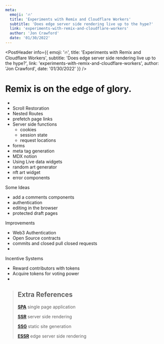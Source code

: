 ```yaml
---
meta:
  emoji: '🔥'
  title: 'Experiments with Remix and Cloudflare Workers'
  subtitle: 'Does edge server side rendering live up to the hype?'
  link: 'experiments-with-remix-and-cloudflare-workers'
  author: 'Jon Crawford'
  date: '01/30/2022'
---
```






<PostHeader info={{
  emoji: '🔥',
  title: 'Experiments with Remix and Cloudflare Workers',
  subtitle: 'Does edge server side rendering live up to the hype?',
  link: 'experiments-with-remix-and-cloudflare-workers',
  author: 'Jon Crawford',
  date: '01/30/2022'
}} />




# Remix is on the edge of glory.
-
- Scroll Restoration
- Nested Routes
- prefetch page links
- Server side functions
  - cookies
  - session state
  - request locations
- forms
- meta tag generation
- MDX notion
- Using Live data widgets
- random art generator
- nft art widget
- error components


> <ABCookieDemo/>


Some Ideas
- add a comments components
- authentication
- editing in the browser
- protected draft pages

Improvements
- Web3 Authentication
- Open Source contracts
- commits and closed pull closed requests
- 

Incentive Systems
- Reward contributors with tokens
- Acquire tokens for voting power
- 


> ## Extra References
> 
> **[SPA](https://developer.mozilla.org/en-US/docs/Glossary/SPA)** single page application
> 
> **[SSR](https://developer.mozilla.org/en-US/docs/Learn/Server-side)** server side rendering
> 
> **[SSG](https://developer.mozilla.org/en-US/docs/Glossary/DNS)** static site generation
> 
> **[ESSR](https://developer.mozilla.org/en-US/docs/Glossary/CDN)** edge server side rendering